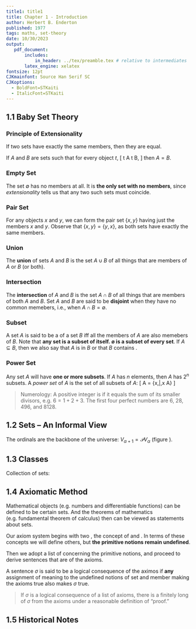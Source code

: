 ```yaml
---
title1: title1
title: Chapter 1 - Introduction
author: Herbert B. Enderton
published: 1977
tags: maths, set-theory
date: 10/30/2023
output:
   pdf_document:
       includes:
           in_header: ../tex/preamble.tex # relative to intermediates
       latex_engine: xelatex
fontsize: 12pt
CJKmainfont: Source Han Serif SC
CJKoptions:
  - BoldFont=STKaiti
  - ItalicFont=STKaiti
---
```


\tableofcontents

## 1.1 Baby Set Theory

### Principle of Extensionality

If two sets have exactly the same members, then they are equal.

If $A$ and $B$ are sets such that for every object $t$, \[
    t \in A \quad\text{iff}\quad t \in B,
\] then $A=B$.

### Empty Set

The set $\emptyset$ has no members at all. It is **the only set with no members**, since *extensionality* tells us that any two such sets must coincide.

### Pair Set

For any objects $x$ and $y$, we can form the pair set $\{x,y\}$ having just the members $x$ and $y$. Observe that $\{x,y\}=\{y,x\}$, as both sets have exactly the same members.

### Union

The **union** of sets $A$ and $B$ is the set $A\cup B$ of all things that are members of $A$ or $B$ (or both).

### Intersection

The **intersection** of $A$ and $B$ is the set $A\cap B$ of all things that are members of both $A$ and $B$. Set $A$ and $B$ are said to be **disjoint** when they have no common memebers, i.e., when $A \cap B=∅$.

### Subset

A set $A$ is said to be a \textit{subset} of a set $B$ iff all the members of $A$ are also memebers of $B$. Note that **any set is a subset of itself. $\emptyset$ is a subset of every set**. If $A \subseteq B$, then we also say that $A$ is \textit{included} in $B$ or that $B$ contains \textit{A}.

### Power Set

Any set $A$ will have **one or more subsets**. If $A$ has $n$ elements, then $A$ has $2^{n}$ subsets. A *power set* of $A$ is the set of all subsets of $A$:
\[
    \mathcal{P} A = \{x\,|\,x \subseteq A\}
\]

> Numerology: A positive integer is \textit{perfect} if it equals the sum of its smaller divisors, e.g. $6=1+2+3$. The first four perfect numbers are 6, 28, 496, and 8128.

## 1.2 Sets – An Informal View

\begin{figure}[ht]
    \centering
    \incfig{ordinals}
    \caption{The ordinals are the backbone of the universe}
    \label{fig:ordinals}
\end{figure}

The ordinals are the backbone of the universe: $V_{α+1} = 𝒫 V_{α}$ (figure \ref{fig:ordinals}).

## 1.3 Classes

Collection of sets:
\begin{itemize}
	\item \textit{The Zermelo-Fraenkel} alternative: The collection of all sets need have no ontological status at all, and we need never speak of it.
	\item \textit{The von Neumann-Bernays} alternative: The collection of all sets can be called a \textit{class}. Similarly any other collection of sets can be called a class. Informally, a class $A$ is a set if it it included in some level $V_{α}$ of our hierarchy. Otherwise it is not a set, and can never be a member of a set.
\end{itemize}

## 1.4 Axiomatic Method

Mathematical objects (e.g. numbers and differentiable functions) can be defined to be certain sets. And the theorems of mathematics (e.g. fundamental theorem of calculus) then can be viewed as statements about sets.

Our axiom system begins with two \textit{primitive notions}, the concept of \textbf{set} and \textbf{member}. In terms of these concepts we will define others, but **the primitive notions remain undefined**.

Then we adopt a list of \textit{axioms} concerning the primitive notions, and proceed to derive sentences that are \textit{logical consequences / theorems} of the axioms.

A sentence $\sigma$ is said to be a logical consequence of the aximos if **any** assignment of meaning to the undefined notions of set and member making the axioms true also makes $\sigma$ true.

> If $\sigma$ is a logical consequence of a list of axioms, there is a finitely long \textit{proof} of $\sigma$ from the axioms under a reasonable definition of "proof."

## 1.5 Historical Notes

\begin{itemize}
	\item \textbf{Cantor}
	\begin{itemize}
		\item Originated the theory of abstract sets.
		\item Proved that the set of all real numbers could not be put into one-to-one correspondence with the integers (Theorem 6B) in December of 1873.
		\item Setting forth the general concepts of abstract sets and \textit{transfinite numbers}.
		\begin{description}
			\item[Note] There was no objection to a \textit{potential infinity} in the form of an unending process, but an \textit{actual infinity} in the form of \textbf{a completed infinite set} was harder to accept.
		\end{description}
	\end{itemize}

	\item \textbf{Frege}
	\begin{itemize}
		\item Attempt to present the principles of set theory as being principles of logic, i.e. as self-evident truths of deductive truth.
	\end{itemize}

	\item \textbf{Russell}
	\begin{itemize}
		\item The simplicity and the directness of Russell's paradox seemd to destroy utterly the attempt to base mathematics on the sort of set theory that Frege has proposed.
	\end{itemize}

	\item \textbf{Ernst Zermelo}
	\begin{itemize}
		\item Published the first axiomatization of set theory in 1908.
		\item His axioms were essentially the ones stated in Chapter 2 and 4.
	\end{itemize}

	\item \textbf{Abraham Fraenkel}
	\begin{itemize}
		\item Proposed the axiom of replacement (Chapter 7) to strengthen Zermelo's axioms, giving rise to the \textit{Zermelo-Fraenkel} axioms.
	\end{itemize}

	\item \textbf{von Neumann}
	\begin{itemize}
		\item Formulated an axiomatization admitting proper classes as legitimate objects in 1925.
		\item Explicitly included the axiom of regularity or foundation (Chapter 7) in the 1925 paper.
	\end{itemize}

	\item \textbf{Paul Bernays}
	\begin{itemize}
		\item Utilized some of von Neumann's ideas in the development of a more satisfactory axiomatization.
	\end{itemize}

	\item \textbf{Godel}
	\begin{itemize}
		\item Modified Bernay's axioms in a 1940 monograph.
		\item The approach is now known as \textit{von Neumann-Bernays} VNB or \textit{Godel-Bernays}  GB set theory.
	\end{itemize}
\end{itemize}

